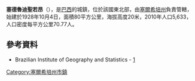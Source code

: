 {{coord|10|15|07|S|36|53|02|W|scale:30000|display=title}}

'''塞德魯迪聖若昂'''（{{lang-pt|Cedro de São João}}），是[[巴西|巴西]]的城鎮，位於該國東北部，由[[塞爾希培州|塞爾希培州]]負責管轄，始建於1928年10月4日，面積80平方公里，海拔高度20米，2010年人口5,633，人口密度每平方公里70.77人。

==參考資料==
*Brazilian Institute of Geography and Statistics - [https://web.archive.org/web/20070109005631/http://www.ibge.gov.br/cidadesat/default.php]

{{Brazil-geo-stub}}
{{塞爾希培州市鎮}}
[[Category:塞爾希培州市鎮|Category:塞爾希培州市鎮]]